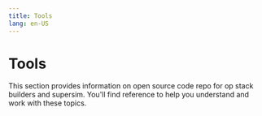 ```yaml
---
title: Tools
lang: en-US
---
```



# Tools

This section provides information on open source code repo for op stack builders and supersim. You'll find reference to help you understand and work with these topics.

<Cards>
  <Card title="Open source code repo for op stack builders" href="/builders/app-developers/tools/ecosystem-overview" />

  <Card title="Supersim" href="/builders/app-developers/tools/supersim" />
</Cards>
